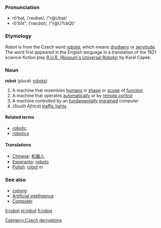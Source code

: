 {{wikipedia}}
===Pronunciation===
*rō'bət, /ˈrəʊbət/, /"r@Ubət/<!-- standard UK or just RP? -->
*rō'bŏt", /ˈrəʊˌbɒt/, /"r@U%bQt/<!-- Aus & US, others? -->

===Etymology===

''Robot'' is from the Czech word ''[[robota]]'', which means [[drudgery]] or [[servitude]].  The word first appeared in the English language in a translation of the 1921 science-fiction play [[W:R.U.R. (Rossum's Universal Robots)|R.U.R. (Rossum's Universal Robots)]] by Karel Capek.

===Noun===
'''robot''' (plural: [[robots]])

# A machine that resembles [[human]]s in [[shape]] or [[scope]] of [[function]]
# A machine that operates [[automatically]] or by [[remote control]]
# A machine controlled by an [[fundamentally]] [[ingrained]] computer
# (''South Africa'') [[traffic light]]s.

====Related terms====
*[[robotic]]
*[[robotics]]

====Translations====
*[[Chinese]]: [[机器人]]
*[[Esperanto]]: [[roboto]]
*[[Polish]]: [[robot]] ''m''

===See also===
* [[cyborg]]
* [[Artificial intelligence]]
* [[Computer]]

[[Category:Czech derivations]]

[[it:robot]]
[[pl:robot]]
[[fi:robot]]